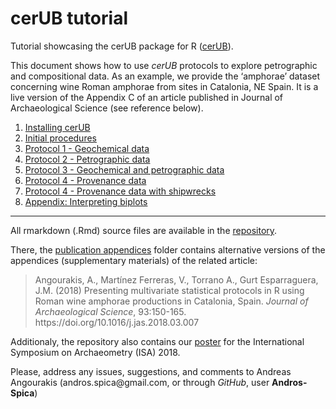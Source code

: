 
# cerUB tutorial {-}

Tutorial showcasing the cerUB package for R ([cerUB](https://github.com/Andros-Spica/cerUB)).

This document shows how to use *cerUB* protocols to explore petrographic and compositional data. As an example, we provide the 'amphorae' dataset concerning wine Roman amphorae from sites in Catalonia, NE Spain. It is a live version of the Appendix C of an article published in Journal of Archaeological Science (see reference below).

1. [Installing cerUB](#install)
2. [Initial procedures](#init)
3. [Protocol 1 - Geochemical data](#prot1)
4. [Protocol 2 - Petrographic data](#prot2)
5. [Protocol 3 - Geochemical and petrographic data](#prot3)
6. [Protocol 4 - Provenance data](#prot4)
7. [Protocol 4 - Provenance data with shipwrecks](#prot4_ship)
8. [Appendix: Interpreting biplots](#interp_biplots)

---

All rmarkdown (.Rmd) source files are available in the [repository](https://github.com/Andros-Spica/cerUB_tutorial).

There, the [publication appendices](https://github.com/Andros-Spica/cerUB_tutorial/tree/master/publication_appendices) folder contains alternative versions of the appendices (supplementary materials) of the related article:

> Angourakis, A., Marti&#769;nez Ferreras, V., Torrano A., Gurt Esparraguera, J.M. (2018) Presenting multivariate statistical protocols in R using Roman wine amphorae productions in Catalonia, Spain. *Journal of Archaeological Science*, 93:150-165. https://doi.org/10.1016/j.jas.2018.03.007

Additionaly, the repository also contains our [poster](https://github.com/Andros-Spica/cerUB_tutorial/tree/master/ISA2018_poster/ISA2018_Angourakis-et-al.pdf) for the International Symposium on Archaeometry (ISA) 2018.

Please, address any issues, suggestions, and comments to Andreas Angourakis (andros.spica@gmail.com, or through *GitHub*, user **Andros-Spica**)